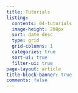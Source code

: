 ```yaml
---
title: Tutorials
listing:
  contents: 04-tutorials
  image-height: 200px
  sort: date desc
  type: grid
  grid-columns: 1
  categories: true
  sort-ui: true
  filter-ui: true
page-layout: article
title-block-banner: true
comments: false
---
```


